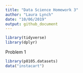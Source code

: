```yaml
---
title: "Data Science Homework 3"
author: "Laura Lynch"
date: "10/06/2019"
output: github_document
---
```


```r
library(tidyverse)
library(dplyr)
```

Problem 1
```r
library(p8105.datasets)
data("instacart")
```